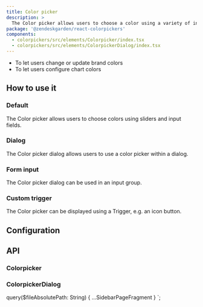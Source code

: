 ```yaml
---
title: Color picker
description: >
  The Color picker allows users to choose a color using a variety of input methods.
package: '@zendeskgarden/react-colorpickers'
components:
  - colorpickers/src/elements/Colorpicker/index.tsx
  - colorpickers/src/elements/ColorpickerDialog/index.tsx
---
```


<Usage>
  <Use>
    <ul>
      <li>To let users change or update brand colors</li>
      <li>To let users configure chart colors</li>
    </ul>
  </Use>
</Usage>

## How to use it

### Default

The Color picker allows users to choose colors using sliders and input fields.


<CodeExample code={ColorpickerDefaultCode}>
  <ColorpickerDefault />
</CodeExample>

### Dialog

The Color picker dialog allows users to use a color picker within a dialog.


<CodeExample code={ColorpickerDialogDefaultCode}>
  <ColorpickerDialogDefault />
</CodeExample>

### Form input

The Color picker dialog can be used in an input group.


<CodeExample code={ColorpickerDialogFormInputCode}>
  <ColorpickerDialogFormInput />
</CodeExample>

### Custom trigger

The Color picker can be displayed using a Trigger, e.g. an icon button.


<CodeExample code={ColorpickerDialogCustomTriggerCode}>
  <ColorpickerDialogCustomTrigger />
</CodeExample>

## Configuration

<Configuration reactPackage={props.data.mdx.package} components={props.data.mdx.components} />

## API

### Colorpicker

<Component components={props.data.mdx.components} componentName="colorpicker" />

<PropSheet components={props.data.mdx.components} componentName="colorpicker" />

### ColorpickerDialog

<Component components={props.data.mdx.components} componentName="colorpickerdialog" />

<PropSheet components={props.data.mdx.components} componentName="colorpickerdialog" />


  query($fileAbsolutePath: String) {
    ...SidebarPageFragment
  }
`;
